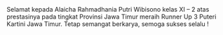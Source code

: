 <div className="text-justify">
  Selamat kepada Alaicha Rahmadhania Putri Wibisono kelas XI – 2 atas
  prestasinya pada tingkat Provinsi Jawa Timur meraih Runner Up 3 Puteri Kartini
  Jawa Timur. Tetap semangat berkarya, semoga sukses selalu !
</div>